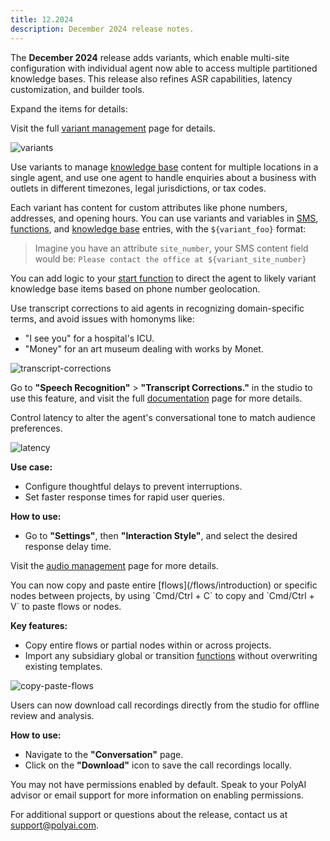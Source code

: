 ```yaml
---
title: 12.2024
description: December 2024 release notes.
---
```


The **December 2024** release adds variants, which enable multi-site configuration with individual agent now able to access multiple partitioned knowledge bases. This release also refines ASR capabilities,
latency customization, and builder tools.

Expand the items for details:

<AccordionGroup>

<Accordion title="Multi-site config" icon="sitemap">

<Tip> Visit the full [variant management](/variant-management/introduction) page for details. </Tip>

![variants](/images/release-notes/2412/variant-management.png)

Use variants to manage [knowledge base](/knowledge-base/introduction) content for multiple locations in a single agent, and use one agent to handle
enquiries about a business with outlets in different timezones, legal jurisdictions, or tax codes.

Each variant has content for custom attributes like phone numbers, addresses, and opening hours. You can use variants and variables in [SMS](/sms/introduction),
[functions](/function/introduction), and [knowledge base](/knowledge-base/introduction) entries, with the `${variant_foo}` format:

> Imagine you have an attribute `site_number`, your SMS content field would be:
> `Please contact the office at ${variant_site_number}`

<Tip>You can add logic to your [start function](/function/start-function) to direct the agent to likely variant knowledge base items
based on phone number geolocation.</Tip>

</Accordion>

<Accordion title="ASR updates" icon="microphone">

Use transcript corrections to aid agents in recognizing domain-specific terms, and avoid issues with homonyms like:

* "I see you" for a hospital's ICU.
* "Money" for an art museum dealing with works by Monet.

![transcript-corrections](/images/release-notes/2412/transcript-correction.png)

Go to **"Speech Recognition"** > **"Transcript Corrections."** in the studio to use this feature, and visit the full [documentation](/speech-recognition/introduction#configuring-transcript-corrections) page for more details.

</Accordion>

<Accordion title="Customize latency response delay" icon="hourglass-half">

Control latency to alter the agent's conversational tone to match audience preferences.

![latency](/images/release-notes/2412/interaction-style.png)

**Use case:**
- Configure thoughtful delays to prevent interruptions.
- Set faster response times for rapid user queries.

**How to use:**
- Go to **"Settings"**, then **"Interaction Style"**, and select the desired response delay time.

Visit the [audio management](/audio-management/introduction#interaction-style) page for more details.

</Accordion>

<Accordion title="Copy and paste flows" icon="copy">
You can now copy and paste entire [flows](/flows/introduction) or specific nodes between projects, by using `Cmd/Ctrl + C` to copy and `Cmd/Ctrl + V` to paste flows or nodes.

**Key features:**
- Copy entire flows or partial nodes within or across projects.
- Import any subsidiary global or transition [functions](/function/introduction) without overwriting existing templates.

![copy-paste-flows](/images/release-notes/2412/copy-paste-flows.png)

</Accordion>

<Accordion title="Call recordings download" icon="download">
Users can now download call recordings directly from the studio for offline review and analysis.

**How to use:**
- Navigate to the **"Conversation"** page.
- Click on the **"Download"** icon to save the call recordings locally.

<Note> You may not have permissions enabled by default. Speak to your PolyAI advisor or email support for more information on enabling permissions. </Note>

</Accordion>

</AccordionGroup>

For additional support or questions about the release, contact us at [support@polyai.com](mailto:support@polyai.com).